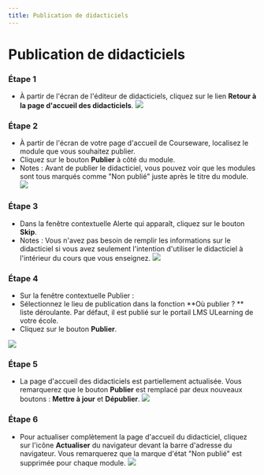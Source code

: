 ```yaml
--- 
title: Publication de didacticiels 
--- 
```




# Publication de didacticiels 

 ### Étape 1 
 - À partir de l'écran de l'éditeur de didacticiels, cliquez sur le lien **Retour à la page d'accueil des didacticiels**. 
 ![]( /img/ulearning/teacher/prepare35.png) 
 
 ### Étape 2 
 - À partir de l'écran de votre page d'accueil de Courseware, localisez le module que vous souhaitez publier. 
 - Cliquez sur le bouton **Publier** à côté du module. 
 - Notes : Avant de publier le didacticiel, vous pouvez voir que les modules sont tous marqués comme "Non publié" juste après le titre du module. 
 ![]( /img/ulearning/teacher/prepare36.png) 
 
 ### Étape 3 
 - Dans la fenêtre contextuelle Alerte qui apparaît, cliquez sur le bouton **Skip**. 
 - Notes : Vous n'avez pas besoin de remplir les informations sur le didacticiel si vous avez seulement l'intention d'utiliser le didacticiel à l'intérieur du cours que vous enseignez. 
 ![]( /img/ulearning/teacher/prepare37.png) 
 
 ### Étape 4 
 - Sur la fenêtre contextuelle Publier : 
 - Sélectionnez le lieu de publication dans la fonction **Où publier ? ** liste déroulante. Par défaut, il est publié sur le portail LMS ULearning de votre école. 
 - Cliquez sur le bouton **Publier**. 
 
 ![]( /img/ulearning/teacher/prepare38.png) 
 
 ### Étape 5 
 - La page d'accueil des didacticiels est partiellement actualisée. Vous remarquerez que le bouton **Publier** est remplacé par deux nouveaux boutons : **Mettre à jour** et **Dépublier**. 
 ![]( /img/ulearning/teacher/prepare39.png) 

 ### Étape 6 
 - Pour actualiser complètement la page d'accueil du didacticiel, cliquez sur l'icône **Actualiser** du navigateur devant la barre d'adresse du navigateur. Vous remarquerez que la marque d'état "Non publié" est supprimée pour chaque module. 
 ![]( /img/ulearning/teacher/prepare40.png)
